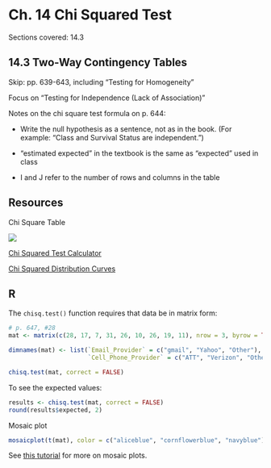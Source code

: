 # Ch. 14 Chi Squared Test {-}

Sections covered: 14.3

## 14.3 Two-Way Contingency Tables {-}

Skip: pp. 639-643, including "Testing for Homogeneity"

Focus on "Testing for Independence (Lack of Association)"

Notes on the chi square test formula on p. 644:

* Write the null hypothesis as a sentence, not as in the book. (For example: "Class and Survival Status are independent.")

* "estimated expected" in the textbook is the same as "expected" used in class

* I and J refer to the number of rows and columns in the table


## Resources {-}

Chi Square Table

![](chisquare.png)


[Chi Squared Test Calculator](http://bit.ly/chisquare1201)

[Chi Squared Distribution Curves](https://saylordotorg.github.io/text_introductory-statistics/s15-01-chi-square-tests-for-independe.html)

## R {-}

The `chisq.test()` function requires that data be in matrix form:

```r
# p. 647, #28
mat <- matrix(c(28, 17, 7, 31, 26, 10, 26, 19, 11), nrow = 3, byrow = TRUE)

dimnames(mat) <- list(`Email_Provider` = c("gmail", "Yahoo", "Other"),
                      `Cell_Phone_Provider` = c("ATT", "Verizon", "Other"))

chisq.test(mat, correct = FALSE)

```

To see the expected values:

```r
results <- chisq.test(mat, correct = FALSE)
round(results$expected, 2)
```

Mosaic plot


```r
mosaicplot(t(mat), color = c("aliceblue", "cornflowerblue", "navyblue"), main = "")
```

See [this tutorial](https://github.com/jtr13/codehelp/blob/master/R/mosaic.md) for more on mosaic plots.
